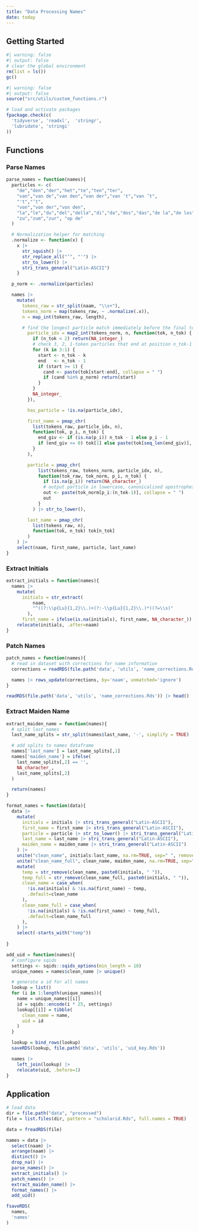 ```yaml
---
title: "Data Processing Names"
date: today
---
```


## Getting Started

```r
#| warning: false
#| output: false
# clear the global environment
rm(list = ls())
gc()
```

```r
#| warning: false
#| output: false
source("src/utils/custom_functions.r")

# load and activate packages
fpackage.check(c(
  'tidyverse', 'readxl',  'stringr', 
  'lubridate', 'stringi'
))
```

## Functions

### Parse Names

```r
parse_names = function(names){
  particles <- c(
    "de","den","der","het","te","ten","ter",
    "van","van de","van den","van der","van 't","van ’t",
    "'t","’t",
    "von","von der","von den",
    "la","le","du","del","della","di","da","dos","das","de la","de los","de las",
    "zu","zum","zur", "op de"
  )

  # Normalization helper for matching
  .normalize <- function(x) {
    x |>
      str_squish() |>
      str_replace_all("’", "'") |>
      str_to_lower() |>
      stri_trans_general("Latin-ASCII")
    }

  p_norm <- .normalize(particles)

  names |>
    mutate(
      tokens_raw = str_split(naam, "\\s+"),
      tokens_norm = map(tokens_raw, ~ .normalize(.x)),
      n = map_int(tokens_raw, length),

      # find the longest particle match immediately before the final token
        particle_idx = map2_int(tokens_norm, n, function(tok, n_tok) {
          if (n_tok < 2) return(NA_integer_)
          # check 3, 2, 1-token particles that end at position n_tok-1
          for (k in 3:1) {
            start <- n_tok - k
            end   <- n_tok - 1
            if (start >= 1) {
              cand <- paste(tok[start:end], collapse = " ")
              if (cand %in% p_norm) return(start)
            }
          }
          NA_integer_
        }),

        has_particle = !is.na(particle_idx),

        first_name = pmap_chr(
          list(tokens_raw, particle_idx, n),
          function(tok, p_i, n_tok) {
            end_giv <- if (is.na(p_i)) n_tok - 1 else p_i - 1
            if (end_giv <= 0) tok[1] else paste(tok[seq_len(end_giv)], collapse = " ")
          }
        ),

        particle = pmap_chr(
            list(tokens_raw, tokens_norm, particle_idx, n),
            function(tok_raw, tok_norm, p_i, n_tok) {
              if (is.na(p_i)) return(NA_character_)
              # output particle in lowercase, canonicalised apostrophes
              out <- paste(tok_norm[p_i:(n_tok-1)], collapse = " ")
              out
            }
          ) |> str_to_lower(),

        last_name = pmap_chr(
          list(tokens_raw, n),
          function(tok, n_tok) tok[n_tok]
        )
    ) |>
    select(naam, first_name, particle, last_name)
}
```

### Extract Initials

```r
extract_initials = function(names){
  names |>
    mutate(
      initials = str_extract(
          naam, 
          "^((?:\\p{Lu}{1,2}\\.)+(?:-\\p{Lu}{1,2}\\.)*)(?=\\s)"
        ),
      first_name = ifelse(is.na(initials), first_name, NA_character_)) |>
    relocate(initials, .after=naam)
}

```

### Patch Names

```r
patch_names = function(names){
  # read in dataset with corrections for name information
  corrections = readRDS(file.path('data', 'utils', 'name_corrections.Rds'))

  names |> rows_update(corrections, by='naam', unmatched='ignore')
}
```

```r
readRDS(file.path('data', 'utils', 'name_corrections.Rds')) |> head()
```


### Extract Maiden Name

```r
extract_maiden_name = function(names){
  # split last names
  last_name_splits = str_split(names$last_name, '-', simplify = TRUE)

  # add splits to names dataframe
  names['last_name'] = last_name_splits[,1]
  names['maiden_name'] = ifelse(
    last_name_splits[,2] == '',
    NA_character_,
    last_name_splits[,2]
  )

  return(names)
}
```

```r
format_names = function(data){
  data |>
    mutate(
      initials = initials |> stri_trans_general("Latin-ASCII"),
      first_name = first_name |> stri_trans_general("Latin-ASCII"),
      particle = particle |> str_to_lower() |> stri_trans_general("Latin-ASCII"),
      last_name = last_name |> stri_trans_general("Latin-ASCII"),
      maiden_name = maiden_name |> stri_trans_general("Latin-ASCII")
    ) |> 
    unite("clean_name", initials:last_name, na.rm=TRUE, sep=" ", remove=FALSE) |>
    unite("clean_name_full", clean_name, maiden_name, na.rm=TRUE, sep="-", remove=FALSE) |>
    mutate(
      temp = str_remove(clean_name, paste0(initials, " ")),
      temp_full = str_remove(clean_name_full, paste0(initials, " ")),
      clean_name = case_when(
        !is.na(initials) & !is.na(first_name) ~ temp,
        .default=clean_name
      ),
      clean_name_full = case_when(
        !is.na(initials) & !is.na(first_name) ~ temp_full,
        .default=clean_name_full
      ),
    ) |>
    select(-starts_with("temp"))
    
}

```

```r
add_uid = function(names){
  # configure sqids
  settings <- sqids::sqids_options(min_length = 10)
  unique_names = names$clean_name |> unique()

  # generate a id for all names
  lookup = list()
  for (i in 1:length(unique_names)){
    name = unique_names[[i]]
    id = sqids::encode(i * 25, settings)
    lookup[[i]] = tibble(
      clean_name = name,
      uid = id
    )
  }

  lookup = bind_rows(lookup)
  saveRDS(lookup, file.path('data', 'utils', 'uid_key.Rds'))

  names |>
    left_join(lookup) |>
    relocate(uid, .before=1)
}

```

## Application

```r

# load data 
dir = file.path("data", "processed")
file = list.files(dir, pattern = "scholarid.Rds", full.names = TRUE)

data = freadRDS(file) 

names = data |>
  select(naam) |>
  arrange(naam) |>
  distinct() |>
  drop_na() |>
  parse_names() |>
  extract_initials() |>
  patch_names() |>
  extract_maiden_name() |>
  format_names() |>
  add_uid()

fsaveRDS(
  names, 
  'names'
)
```




```r

```
